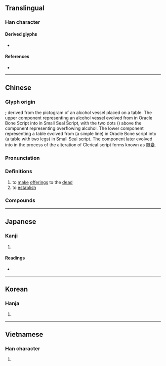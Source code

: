 {{character info/new}}
==Translingual==

===Han character===
{{Han char|rn=37|rad=大|as=09|sn=12|four=80430|canj=TWK|ids=⿱酋大}}

====Derived glyphs====
* {{l|mul|鄭}}

====References====
* {{Han ref|kx=0253.050|dkj=05960|dj=0514.300|hdz=10546.060|uh=5960|ud=22880|bh=B3FE|bd=46078}}

----

==Chinese==
{{zh-forms}}

===Glyph origin===
{{Han etym}}

{{liushu|p}}; derived from the pictogram of an alcohol vessel placed on a table. The upper component representing an alcohol vessel evolved from {{zh-m|*酉}} in Oracle Bone Script into {{zh-m|*酋}} in Small Seal Script, with the two dots ({{zh-m|*丷}}) above the {{zh-m|*酉}} component representing overflowing alcohol. The lower component representing a table evolved from {{zh-m|*一}} (a simple line) in Oracle Bone script into {{zh-m|*丌}} (a table with two legs) in Small Seal script. The {{zh-m|*丌}} component later evolved into {{zh-m|*大}} in the process of the alteration of Clerical script forms known as [[隸變]].

===Pronunciation===
{{zh-pron
|m=diàn
|c=din6
|mn=tiān
|mc=y
|oc=y
|cat=v
}}

===Definitions===
{{zh-hanzi}}

# to [[make]] [[offering]]s to the [[dead]]
# to [[establish]]

===Compounds===
{{zh-der|奠定|弔奠|供奠|奠安|奠雁|奠都|奠立|奠地|家奠|奠酹|奠酒|奠敬|奠基|奠儀|祭奠|澆奠|祖奠|拜奠|設奠|遣奠|饋奠|路奠}}

----

==Japanese==

===Kanji===
{{ja-kanji|grade=|rs=大09}}

# {{defn|lang=ja|sort=大09}}

====Readings====
* {{ja-readings|on=[[てん]] (ten), [[でん]] (den), [[てい]] (tei)|kun=[[まつる]] (matsuru), [[さだめる]] (sadameru)}}

----

==Korean==

===Hanja===
{{ko-hanja|hangeul=전|rv=jeon|mr=chŏn}}

# {{defn|lang=ko|sort=大09}}

----

==Vietnamese==

===Han character===
{{vi-hantu|[[điện]]|rs=大09}}

# {{defn|lang=vi|sort=大09}}